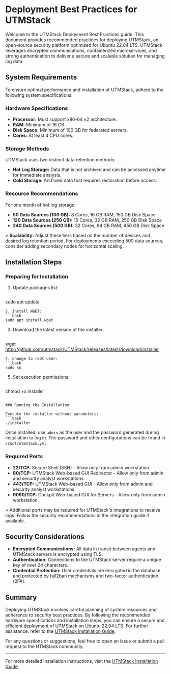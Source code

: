 # Deployment Best Practices for UTMStack

Welcome to the UTMStack Deployment Best Practices guide. This document provides recommended practices for deploying UTMStack, an open-source security platform optimized for Ubuntu 22.04 LTS. UTMStack leverages encrypted communications, containerized microservices, and strong authentication to deliver a secure and scalable solution for managing log data.

## System Requirements

To ensure optimal performance and installation of UTMStack, adhere to the following system specifications:

### Hardware Specifications

- **Processor:** Must support x86-64 v2 architecture.
- **RAM:** Minimum of 16 GB.
- **Disk Space:** Minimum of 100 GB for federated servers.
- **Cores:** At least 4 CPU cores.

### Storage Methods

UTMStack uses two distinct data retention methods:

- **Hot Log Storage:** Data that is not archived and can be accessed anytime for immediate analysis.
- **Cold Storage:** Archived data that requires restoration before access.

### Resource Recommendations

For one month of hot log storage:

- **50 Data Sources (100 GB):** 8 Cores, 16 GB RAM, 150 GB Disk Space
- **120 Data Sources (250 GB):** 16 Cores, 32 GB RAM, 250 GB Disk Space
- **240 Data Sources (500 GB):** 32 Cores, 64 GB RAM, 450 GB Disk Space

&gt; **Scalability:** Adjust these tiers based on the number of devices and desired log retention period. For deployments exceeding 500 data sources, consider adding secondary nodes for horizontal scaling.

## Installation Steps

### Preparing for Installation

1. Update packages list:
   ```bash
sudo apt update
   ```
2. Install WGET:
   ```bash
sudo apt install wget
   ```
3. Download the latest version of the installer:
   ```bash
wget http://github.com/utmstack/UTMStack/releases/latest/download/installer
   ```
4. Change to root user:
   ```bash
sudo su
   ```
5. Set execution permissions:
   ```bash
chmod +x installer
   ```

### Running the Installation

Execute the installer without parameters:
```bash
./installer
```

Once installed, use `admin` as the user and the password generated during installation to log in. The password and other configurations can be found in `/root/utmstack.yml`.

### Required Ports

- **22/TCP:** Secure Shell (SSH) - Allow only from admin workstation.
- **80/TCP:** UTMStack Web-based GUI Redirector - Allow only from admin and security analyst workstations.
- **443/TCP:** UTMStack Web-based GUI - Allow only from admin and security analyst workstations.
- **9090/TCP:** Cockpit Web-based GUI for Servers - Allow only from admin workstation.

&gt; Additional ports may be required for UTMStack's integrations to receive logs. Follow the security recommendations in the integration guide if available.

## Security Considerations

- **Encrypted Communications:** All data in transit between agents and UTMStack servers is encrypted using TLS.
- **Authentication:** Connections to the UTMStack server require a unique key of over 24 characters.
- **Credential Protection:** User credentials are encrypted in the database and protected by fail2ban mechanisms and two-factor authentication (2FA).

## Summary

Deploying UTMStack involves careful planning of system resources and adherence to security best practices. By following the recommended hardware specifications and installation steps, you can ensure a secure and efficient deployment of UTMStack on Ubuntu 22.04 LTS. For further assistance, refer to the [UTMStack Installation Guide](https://documentation.utmstack.com/v10/Installation/system_requirements).

For any questions or suggestions, feel free to open an issue or submit a pull request to the UTMStack community.

---

For more detailed installation instructions, visit the [UTMStack Installation Guide](https://documentation.utmstack.com/v10/Installation/system_requirements).
